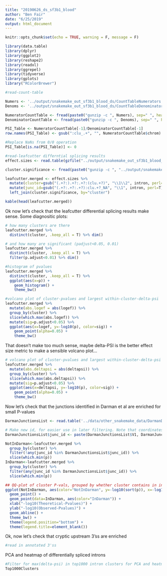 ```yaml
---
title: "20190626_ds_sf3b1_blood"
author: "Ben Fair"
date: "6/25/2019"
output: html_document
---
```


```r
knitr::opts_chunk$set(echo = TRUE, warning = F, message = F)
```

```r
library(data.table)
library(dplyr)
library(ggplot2)
library(reshape2)
library(readxl)
library(ggrepel)
library(tidyverse)
library(gplots)
library("RColorBrewer")
```

```r
#read-count-table

Numers <- '../output/snakemake_out_sf3b1_blood_ds/CountTableNumerators.gz'
Denoms <- '../output/snakemake_out_sf3b1_blood_ds/CountTableDenominators.gz'

NumeratorCountTable <- fread(paste0("gunzip -c ", Numers), sep=" ", header=TRUE, data.table=FALSE)
DenominatorCountTable <- fread(paste0("gunzip -c ", Denoms), sep=" ", header=TRUE, data.table=FALSE)

PSI_Table <- NumeratorCountTable[-1]/DenominatorCountTable[-1]
row.names(PSI_Table) <- gsub(":clu_.+", "", NumeratorCountTable$chrom)

#Replace NaNs from 0/0 operation
PSI_Table[is.na(PSI_Table)] <- 0

#read-leafcutter differntial splicing results
effect.sizes <- read.table(gzfile("../output/snakemake_out_sf3b1_blood_ds/leafcutter.ds.effect_sizes.txt.gz"), header=T)

cluster.significance <- fread(paste0("gunzip -c ", "../output/snakemake_out_sf3b1_blood_ds/leafcutter.ds.cluster_sig.txt.gz"), sep="\t", header=TRUE, data.table=FALSE)

leafcutter.merged <- effect.sizes %>%
  mutate(cluster=gsub("(.+?:).+?:.+?:(clu.+?)", "\\1\\2", intron, perl=T)) %>%
  mutate(junc_id=gsub("(.+?:.+?:.+?):clu.+?_NA", "\\1", intron, perl=T)) %>%
  left_join(cluster.significance, by="cluster")

kable(head(leafcutter.merged))
```


Ok now let's check that the leafcutter differential splicing results make sense. Some diagnositic plots:

```r
# how many clusters are there
leafcutter.merged %>%
  distinct(cluster, .keep_all = T) %>% dim()

# and how many are significant (padjust<0.05, 0.01)
leafcutter.merged %>%
  distinct(cluster, .keep_all = T) %>% 
  filter(p.adjust<0.01) %>% dim()

#histogram of pvalues
leafcutter.merged %>%
  distinct(cluster, .keep_all = T) %>% 
  ggplot(aes(x=p)) +
    geom_histogram() +
    theme_bw()
```




```r
#volcano plot of cluster-pvalues and largest within-cluster-delta-psi
leafcutter.merged %>%
  mutate(abs.logef = abs(logef)) %>%
  group_by(cluster) %>%
  slice(which.max(abs.logef)) %>%
  mutate(sig=p.adjust<0.05) %>%
  ggplot(aes(x=logef, y=-log10(p), color=sig)) +
    geom_point(alpha=0.05) +
    theme_bw()
```

That doesn't make too much sense, maybe delta-PSI is the better effect size metric to make a sensible volcano plot...


```r
# volcano plot of cluster-pvalues and largest within-cluster-delta-psi
leafcutter.merged %>%
  mutate(abs.deltapsi = abs(deltapsi)) %>%
  group_by(cluster) %>% 
  slice(which.max(abs.deltapsi)) %>% 
  mutate(sig=p.adjust<0.05) %>%
  ggplot(aes(x=deltapsi, y=-log10(p), color=sig)) +
    geom_point(alpha=0.05) +
    theme_bw()
```

Now let's check that the junctions identified in Darman et al are enriched for small P-values


```r
DarmanJunctionsList <- read.table('../data/other_snakemake_data/DarmanDiffJunctions.LiftedToHg38.bed', header=F)

# Make new id, for easier use in later filtering. Note that coordinates may need to add 1
DarmanJunctionsList$junc_id <- paste(DarmanJunctionsList$V1, DarmanJunctionsList$V2 + 1, DarmanJunctionsList$V3 + 1, sep=":")

NotInDarman<-leafcutter.merged %>% 
  group_by(cluster) %>%
  filter(!any(junc_id %in% DarmanJunctionsList$junc_id)) %>%
  slice(which.min(p))
InDarman<-leafcutter.merged %>% 
  group_by(cluster) %>%
  filter(any(junc_id %in% DarmanJunctionsList$junc_id)) %>%
  slice(which.min(p))

## QQ-plot of cluster P-vals, grouped by whether cluster contains in intron identified as differentially spliced in Daraman et al.
ggplot(NotInDarman, aes(color="NotInDarman", y=-log10(sort(p)), x=-log10(1:length(p)/length(p)))) +
  geom_point() +
  geom_point(data=InDarman, aes(color="InDarman")) +
  xlab("-log10(Theoretical-Pvalues)") +
  ylab("-log10(Observed-Pvalues)") +
  geom_abline() +
  theme_bw() +
  theme(legend.position="bottom") +
  theme(legend.title=element_blank())
```

Ok, now let's check that cryptic upstream 3'ss are enriched

```r
#read in annotated 3'ss

```

PCA and heatmap of differentially spliced introns
```r
#Filter for max(delta-psi) in top1000 intron clusters for PCA and heatmap
Top1000Clusters

```


